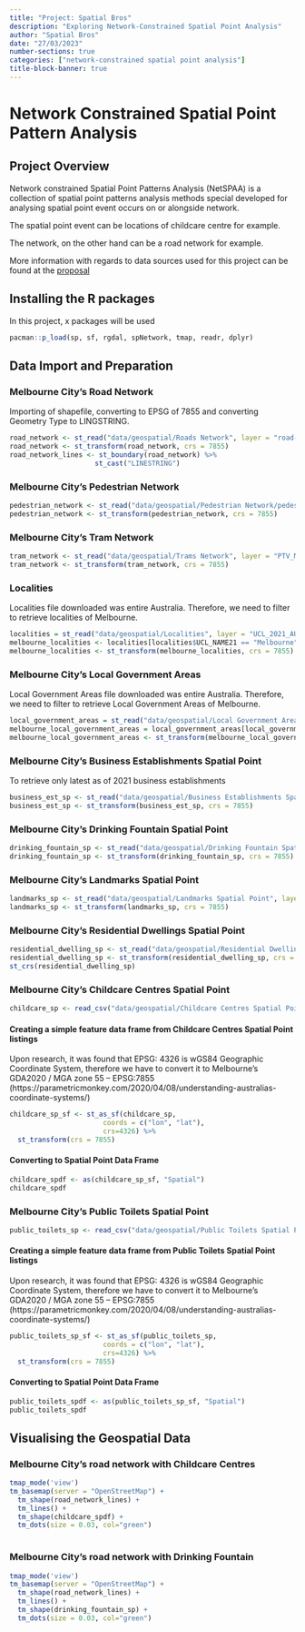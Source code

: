 ```yaml
---
title: "Project: Spatial Bros"
description: "Exploring Network-Constrained Spatial Point Analysis"
author: "Spatial Bros"
date: "27/03/2023"
number-sections: true
categories: ["network-constrained spatial point analysis"]
title-block-banner: true
---
```


# Network Constrained Spatial Point Pattern Analysis

## Project Overview

Network constrained Spatial Point Patterns Analysis (NetSPAA) is a collection of spatial point patterns analysis methods special developed for analysing spatial point event occurs on or alongside network.

The spatial point event can be locations of childcare centre for example.

The network, on the other hand can be a road network for example.

More information with regards to data sources used for this project can be found at the [proposal](https://spatialbros.netlify.app/proposal.html#data-sources)

## Installing the R packages

In this project, x packages will be used

```r
pacman::p_load(sp, sf, rgdal, spNetwork, tmap, readr, dplyr)
```

## Data Import and Preparation

### Melbourne City's Road Network

Importing of shapefile, converting to EPSG of 7855 and converting Geometry Type to LINGSTRING.

```r
road_network <- st_read("data/geospatial/Roads Network", layer = "road-corridors")
road_network <- st_transform(road_network, crs = 7855)
road_network_lines <- st_boundary(road_network) %>% 
                     st_cast("LINESTRING")
```

### Melbourne City's Pedestrian Network

```r
pedestrian_network <- st_read("data/geospatial/Pedestrian Network/pedestrian-network.geojson")
pedestrian_network <- st_transform(pedestrian_network, crs = 7855)
```

### Melbourne City's Tram Network

```r
tram_network <- st_read("data/geospatial/Trams Network", layer = "PTV_METRO_TRAM_ROUTE")
tram_network <- st_transform(tram_network, crs = 7855)
```

### Localities

Localities file downloaded was entire Australia. Therefore, we need to filter to retrieve localities of Melbourne.

```r
localities = st_read("data/geospatial/Localities", layer = "UCL_2021_AUST_GDA2020") 
melbourne_localities <- localities[localities$UCL_NAME21 == "Melbourne", ]
melbourne_localities <- st_transform(melbourne_localities, crs = 7855)
```

### Melbourne City's Local Government Areas

Local Government Areas file downloaded was entire Australia. Therefore, we need to filter to retrieve Local Government Areas of Melbourne.

```r
local_government_areas = st_read("data/geospatial/Local Government Areas", layer = "LGA_2022_AUST_GDA2020")
melbourne_local_government_areas = local_government_areas[local_government_areas$LGA_NAME22 == "Melbourne",]
melbourne_local_government_areas <- st_transform(melbourne_local_government_areas, crs = 7855)
```

### Melbourne City's Business Establishments Spatial Point

To retrieve only latest as of 2021 business establishments

```r
business_est_sp <- st_read("data/geospatial/Business Establishments Spatial Point/business-establishments-with-address-and-industry-classification.geojson") %>% filter(census_year == "2021")
business_est_sp <- st_transform(business_est_sp, crs = 7855) 
```

### Melbourne City's Drinking Fountain Spatial Point

```r
drinking_fountain_sp <- st_read("data/geospatial/Drinking Fountain Spatial Point", layer = "drinking-fountains")
drinking_fountain_sp <- st_transform(drinking_fountain_sp, crs = 7855)
```

### Melbourne City's Landmarks Spatial Point

```r
landmarks_sp <- st_read("data/geospatial/Landmarks Spatial Point", layer = "landmarks-and-places-of-interest-including-schools-theatres-health-services-spor")
landmarks_sp <- st_transform(landmarks_sp, crs = 7855)
```


### Melbourne City's Residential Dwellings Spatial Point

```r
residential_dwelling_sp <- st_read("data/geospatial/Residential Dwellings Spatial Point/residential-dwellings.geojson")
residential_dwelling_sp <- st_transform(residential_dwelling_sp, crs = 7855)
st_crs(residential_dwelling_sp)
```

### Melbourne City's Childcare Centres Spatial Point

```r
childcare_sp <- read_csv("data/geospatial/Childcare Centres Spatial Point/childcare-centres.csv")

```

#### Creating a simple feature data frame from Childcare Centres Spatial Point listings

Upon research, it was found that EPSG: 4326 is wGS84 Geographic Coordinate System, therefore we have to convert it to Melbourne's
GDA2020 / MGA zone 55 – EPSG:7855 (https://parametricmonkey.com/2020/04/08/understanding-australias-coordinate-systems/)

```r
childcare_sp_sf <- st_as_sf(childcare_sp, 
                       coords = c("lon", "lat"),
                       crs=4326) %>%
  st_transform(crs = 7855)
```

#### Converting to Spatial Point Data Frame

```r
childcare_spdf <- as(childcare_sp_sf, "Spatial")
childcare_spdf
```

### Melbourne City's Public Toilets Spatial Point 

```r
public_toilets_sp <- read_csv("data/geospatial/Public Toilets Spatial Point/public-toilets.csv")
```

#### Creating a simple feature data frame from Public Toilets Spatial Point listings

Upon research, it was found that EPSG: 4326 is wGS84 Geographic Coordinate System, therefore we have to convert it to Melbourne's
GDA2020 / MGA zone 55 – EPSG:7855 (https://parametricmonkey.com/2020/04/08/understanding-australias-coordinate-systems/)

```r
public_toilets_sp_sf <- st_as_sf(public_toilets_sp, 
                       coords = c("lon", "lat"),
                       crs=4326) %>%
  st_transform(crs = 7855)
```

#### Converting to Spatial Point Data Frame

```r
public_toilets_spdf <- as(public_toilets_sp_sf, "Spatial")
public_toilets_spdf
```

## Visualising the Geospatial Data

<!-- ### Melbourne City's road network with Business Establishments -->

<!-- ```{r} -->
<!-- tmap_mode('view') -->
<!-- tm_basemap(server = "OpenStreetMap") + -->
<!--   tm_shape(road_network_lines) + -->
<!--   tm_lines() + -->
<!--   tm_shape(business_est_sp) +  -->
<!--   tm_dots(size = 0.03, col="green") -->

<!-- ``` -->

### Melbourne City's road network with Childcare Centres

```r
tmap_mode('view')
tm_basemap(server = "OpenStreetMap") +
  tm_shape(road_network_lines) +
  tm_lines() +
  tm_shape(childcare_spdf) + 
  tm_dots(size = 0.03, col="green")
  
```

### Melbourne City's road network with Drinking Fountain

```r
tmap_mode('view')
tm_basemap(server = "OpenStreetMap") +
  tm_shape(road_network_lines) +
  tm_lines() +
  tm_shape(drinking_fountain_sp) + 
  tm_dots(size = 0.03, col="green")
```


<!-- ### Melbourne City's road network with Landmarks -->

<!-- ```{r} -->
<!-- tmap_mode('view') -->
<!-- tm_basemap(server = "OpenStreetMap") + -->
<!--   tm_shape(road_network_lines) + -->
<!--   tm_lines() + -->
<!--   tm_shape(landmarks_sp) +  -->
<!--   tm_dots(size = 0.03, col="green") -->
<!-- ``` -->

<!-- ### Melbourne City's road network with Public Toilets -->

<!-- ```{r} -->
<!-- tmap_mode('view') -->
<!-- tm_basemap(server = "OpenStreetMap") + -->
<!--   tm_shape(road_network_lines) + -->
<!--   tm_lines() + -->
<!--   tm_shape(public_toilets_spdf) + -->
<!--   tm_dots(size = 0.03, col="green") -->
<!-- ``` -->

<!-- ### Melbourne City's road network with Residential Dwellings -->

<!-- ```{r} -->
<!-- tmap_mode('view') -->
<!-- tm_basemap(server = "OpenStreetMap") + -->
<!--   tm_shape(road_network_lines) + -->
<!--   tm_lines() + -->
<!--   tm_shape(residential_dwelling_sp) + -->
<!--   tm_dots(size = 0.03, col="green") -->
<!-- ``` -->

<!-- ### Melbourne pedestrian network with childcare centre -->

<!-- ```{r} -->
<!-- tmap_mode('view') -->
<!-- tm_basemap(server = "OpenStreetMap") + -->
<!-- tm_shape(childcare_spdf) +  -->
<!--   tm_dots(size = 0.1, col="green") +  -->
<!--   tm_shape(pedestrian_network) + -->
<!--   tm_lines() -->
<!-- ``` -->